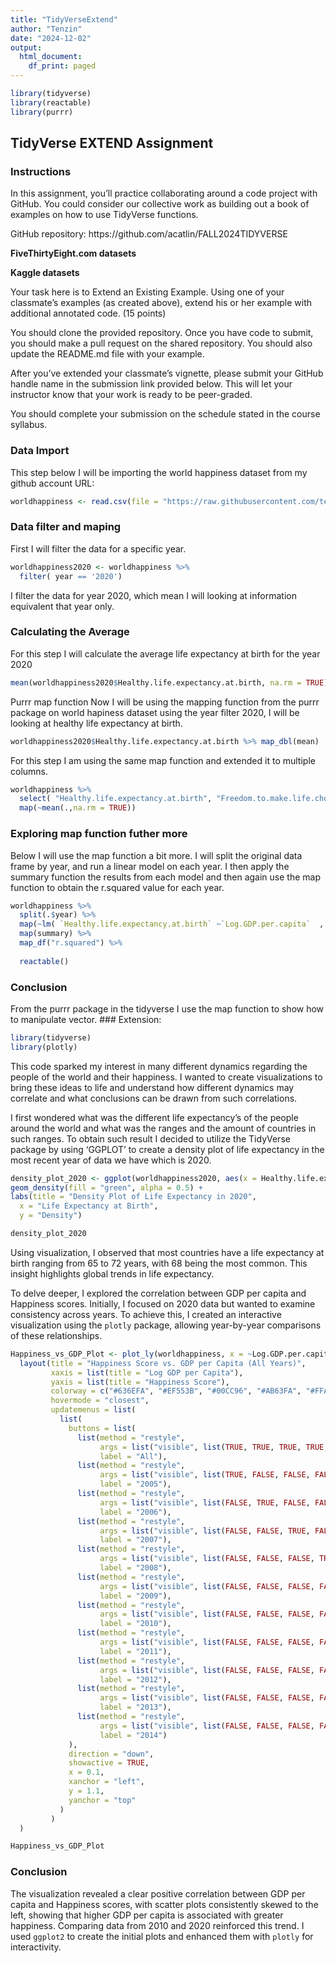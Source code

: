 ---
title: "TidyVerseExtend"
author: "Tenzin"
date: "2024-12-02"
output:
  html_document:
    df_print: paged
---

```{r}
library(tidyverse)
library(reactable)
library(purrr)
```

## TidyVerse EXTEND Assignment


### Instructions
In this assignment, you’ll practice collaborating around a code project with GitHub.  You could consider our collective work as building out a book of examples on how to use TidyVerse functions.

GitHub repository: https://github.com/acatlin/FALL2024TIDYVERSE

**FiveThirtyEight.com datasets**

**Kaggle datasets** 

Your task here is to Extend an Existing Example.  Using one of your classmate’s examples (as created above), extend his or her example with additional annotated code. (15 points)

You should clone the provided repository.  Once you have code to submit, you should make a pull request on the shared repository.  You should also update the README.md file with your example.

After you’ve extended your classmate's vignette, please submit your GitHub handle name in the submission link provided below.  This will let your instructor know that your work is ready to be peer-graded.

You should complete your submission on the schedule stated in the course syllabus.

### Data Import
This step below I will be importing the world happiness dataset from my github account URL:

```{r}
worldhappiness <- read.csv(file = "https://raw.githubusercontent.com/tenzinda97/TidyVerse/refs/heads/main/world-happiness-report.csv")
```

### Data filter and maping
First I will filter the data for a specific year.

```{r}
worldhappiness2020 <- worldhappiness %>% 
  filter( year == '2020')
```
I filter the data for year 2020, which mean I will looking at information equivalent that year only.

### Calculating the Average
For this step I will calculate the average life expectancy at birth for the year 2020

```{r}
mean(worldhappiness2020$Healthy.life.expectancy.at.birth, na.rm = TRUE)
```
Purrr map function
Now I will be using the mapping function from the purrr package on world hapiness dataset using the year filter 2020, I will be looking at healthy life expectancy at birth.

```{r}
worldhappiness2020$Healthy.life.expectancy.at.birth %>% map_dbl(mean)
```

For this step I am using the same map function and extended it to multiple columns.

```{r}
worldhappiness %>% 
  select( "Healthy.life.expectancy.at.birth", "Freedom.to.make.life.choices" ) %>% 
  map(~mean(.,na.rm = TRUE))
```
### Exploring map function futher more

Below I will use the map function a bit more. I will split the original data frame by year, and run a linear model on each year. I then apply the summary function the results from each model and then again use the map function to obtain the r.squared value for each year.

```{r}
worldhappiness %>%  
  split(.$year) %>% 
  map(~lm( `Healthy.life.expectancy.at.birth` ~`Log.GDP.per.capita`  , data = .) ) %>% 
  map(summary) %>% 
  map_df("r.squared") %>% 
  
  reactable()
```
### Conclusion
From the purrr package in the tidyverse I use the map function to show how to manipulate vector.
### Extension:
```{r}
library(tidyverse)
library(plotly)
```
This code sparked my interest in many different dynamics regarding the people of the world and their happiness. I wanted to create visualizations to bring these ideas to life and understand how different dynamics may correlate and what conclusions can be drawn from such correlations.

I first wondered what was the different life expectancy’s of the people around the world and what was the ranges and the amount of countries in such ranges. To obtain such result I decided to utilize the TidyVerse package by using ‘GGPLOT’ to create a density plot of life expectancy in the most recent year of data we have which is 2020.
```{r}
density_plot_2020 <- ggplot(worldhappiness2020, aes(x = Healthy.life.expectancy.at.birth)) +
geom_density(fill = "green", alpha = 0.5) + 
labs(title = "Density Plot of Life Expectancy in 2020",
  x = "Life Expectancy at Birth",
  y = "Density")

density_plot_2020
```
Using visualization, I observed that most countries have a life expectancy at birth ranging from 65 to 72 years, with 68 being the most common. This insight highlights global trends in life expectancy.

To delve deeper, I explored the correlation between GDP per capita and Happiness scores. Initially, I focused on 2020 data but wanted to examine consistency across years. To achieve this, I created an interactive visualization using the `plotly` package, allowing year-by-year comparisons of these relationships.

```{r}
Happiness_vs_GDP_Plot <- plot_ly(worldhappiness, x = ~Log.GDP.per.capita, y = ~Life.Ladder, color = ~as.factor(year), type = "scatter", mode = "markers") %>%
  layout(title = "Happiness Score vs. GDP per Capita (All Years)",
         xaxis = list(title = "Log GDP per Capita"),
         yaxis = list(title = "Happiness Score"),
         colorway = c("#636EFA", "#EF553B", "#00CC96", "#AB63FA", "#FFA15A", "#19D3F3", "#FF6692", "#B6E880", "#FF97FF", "#FECB52"),
         hovermode = "closest",
         updatemenus = list(
           list(
             buttons = list(
               list(method = "restyle",
                    args = list("visible", list(TRUE, TRUE, TRUE, TRUE, TRUE, TRUE, TRUE, TRUE, TRUE, TRUE)),
                    label = "All"),
               list(method = "restyle",
                    args = list("visible", list(TRUE, FALSE, FALSE, FALSE, FALSE, FALSE, FALSE, FALSE, FALSE, FALSE)),
                    label = "2005"),
               list(method = "restyle",
                    args = list("visible", list(FALSE, TRUE, FALSE, FALSE, FALSE, FALSE, FALSE, FALSE, FALSE, FALSE)),
                    label = "2006"),
               list(method = "restyle",
                    args = list("visible", list(FALSE, FALSE, TRUE, FALSE, FALSE, FALSE, FALSE, FALSE, FALSE, FALSE)),
                    label = "2007"),
               list(method = "restyle",
                    args = list("visible", list(FALSE, FALSE, FALSE, TRUE, FALSE, FALSE, FALSE, FALSE, FALSE, FALSE)),
                    label = "2008"),
               list(method = "restyle",
                    args = list("visible", list(FALSE, FALSE, FALSE, FALSE, TRUE, FALSE, FALSE, FALSE, FALSE, FALSE)),
                    label = "2009"),
               list(method = "restyle",
                    args = list("visible", list(FALSE, FALSE, FALSE, FALSE, FALSE, TRUE, FALSE, FALSE, FALSE, FALSE)),
                    label = "2010"),
               list(method = "restyle",
                    args = list("visible", list(FALSE, FALSE, FALSE, FALSE, FALSE, FALSE, TRUE, FALSE, FALSE, FALSE)),
                    label = "2011"),
               list(method = "restyle",
                    args = list("visible", list(FALSE, FALSE, FALSE, FALSE, FALSE, FALSE, FALSE, TRUE, FALSE, FALSE)),
                    label = "2012"),
               list(method = "restyle",
                    args = list("visible", list(FALSE, FALSE, FALSE, FALSE, FALSE, FALSE, FALSE, FALSE, TRUE, FALSE)),
                    label = "2013"),
               list(method = "restyle",
                    args = list("visible", list(FALSE, FALSE, FALSE, FALSE, FALSE, FALSE, FALSE, FALSE, FALSE, TRUE)),
                    label = "2014")
             ),
             direction = "down",
             showactive = TRUE,
             x = 0.1,
             xanchor = "left",
             y = 1.1,
             yanchor = "top"
           )
         )
  )

Happiness_vs_GDP_Plot
```
### Conclusion


The visualization revealed a clear positive correlation between GDP per capita and Happiness scores, with scatter plots consistently skewed to the left, showing that higher GDP per capita is associated with greater happiness. Comparing data from 2010 and 2020 reinforced this trend. I used `ggplot2` to create the initial plots and enhanced them with `plotly` for interactivity.


